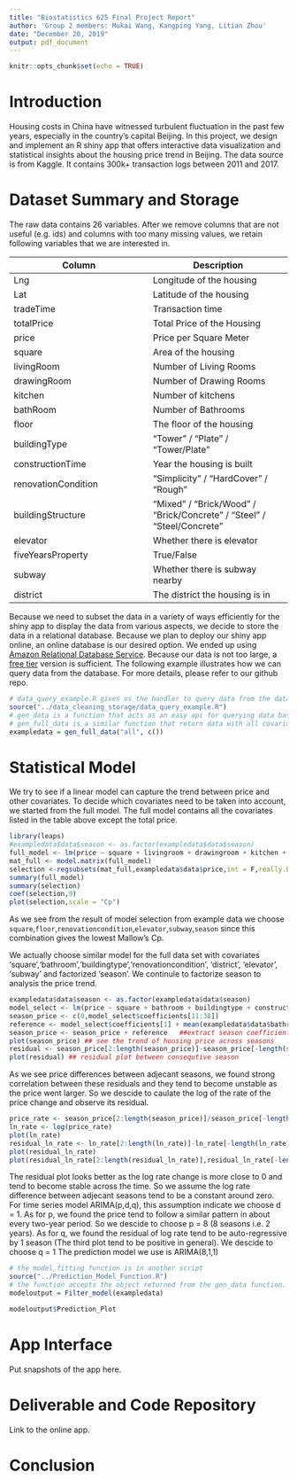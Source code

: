 ```yaml
---
title: "Biostatistics 625 Final Project Report"
author: 'Group 2 members: Mukai Wang, Kangping Yang, Litian Zhou'
date: "December 20, 2019"
output: pdf_document
---
```


```r
knitr::opts_chunk$set(echo = TRUE)
```

# Introduction
Housing costs in China have witnessed turbulent fluctuation in the past few years, especially in the country’s capital Beijing. In this project, we design and implement an R shiny app that offers interactive data visualization and statistical insights about the housing price trend in Beijing. The data source is from Kaggle. It contains 300k+ transaction logs between 2011 and 2017.

# Dataset Summary and Storage
The raw data contains 26 variables. After we remove columns that are not useful (e.g. ids) and columns with too many missing values, we retain following variables that we are interested in.

| Column      | Description |
| ----------- | ----------- |
| Lng         | Longitude of the housing |
| Lat         | Latitude of the housing |
| tradeTime   | Transaction time |
| totalPrice  | Total Price of the Housing |
| price       | Price per Square Meter |
| square      | Area of the housing |
| livingRoom  | Number of Living Rooms |
| drawingRoom | Number of Drawing Rooms |
| kitchen     | Number of kitchens      |
| bathRoom    | Number of Bathrooms     |
| floor       | The floor of the housing |
| buildingType | "Tower" / "Plate" / "Tower/Plate" |
| constructionTime | Year the housing is built |
| renovationCondition | "Simplicity" / "HardCover" / "Rough" |
| buildingStructure   | "Mixed" / "Brick/Wood" / "Brick/Concrete" / "Steel" / "Steel/Concrete" |
| elevator | Whether there is elevator |
| fiveYearsProperty | True/False | 
| subway | Whether there is subway nearby |
| district | The district the housing is in |

Because we need to subset the data in a variety of ways efficiently for the shiny app to display the data from various aspects, we decide to store the data in a relational database. Because we plan to deploy our shiny app online, an online database is our desired option. We ended up using [Amazon Relational Database Service](https://aws.amazon.com/rds/). Because our data is not too large, a [free tier](https://aws.amazon.com/rds/free/) version is sufficient. The following example illustrates how we can query data from the database. For more details, please refer to our github repo.

```r
# data_query_example.R gives us the handler to query data from the database
source("../data_cleaning_storage/data_query_example.R")
# gen_data is a function that acts as an easy api for querying data based on selected district and building type
# gen_full_data is a similar function that return data with all covariates above to demenstrate full model.
exampledata = gen_full_data("all", c())
```

# Statistical Model
We try to see if a linear model can capture the trend between price and other covariates. To decide which covariates need to be taken into account, we started from the full model. The full model contains all the covariates listed in the table above except the total price.

```r
library(leaps)
#exampledata$data$season <- as.factor(exampledata$data$season)
full_model <- lm(price ~ square + livingroom + drawingroom + kitchen + bathroom + floor + buildingtype + constructiontime + renovationcondition + buildingstructure + elevator + fiveyearsproperty + subway + season, data = exampledata$data)
mat_full <- model.matrix(full_model)
selection <-regsubsets(mat_full,exampledata$data$price,int = F,really.big = T,method = "exhaust", nvmax = 9)
summary(full_model)
summary(selection)
coef(selection,9)
plot(selection,scale = "Cp")
```
As we see from the result of model selection from example data we choose `square`,`floor`,`renovationcondition`,`elevator`,`subway`,`season` since this combination gives the lowest Mallow's Cp.

We actually choose similar model for the full data set with covariates 'square','bathroom','buildingtype','renovationcondition', 'district', 'elevator', 'subway' and factorized 'season'.
We continule to factorize season to analysis the price trend.
```r
exampledata$data$season <- as.factor(exampledata$data$season)
model_select <- lm(price ~ square + bathroom + buildingtype + constructiontime + renovationcondition + elevator + subway + season, data = exampledata$data)
season_price <- c(0,model_select$coefficients[11:38])
reference <- model_select$coefficients[1] + mean(exampledata$data$bathroom)*model_select$coefficients[3]
season_price <- season_price + reference   ##extract season coefficients as average selling price for time-series references.
plot(season_price) ## see the trend of housing price across seasons
residual <- season_price[2:length(season_price)]-season_price[-length(season_price)]
plot(residual) ## residual plot between consequtive season
```

As we see price differences between adjecant seasons, we found strong correlation between these residuals and they tend to become unstable as the price went larger. So we descide to caulate the log of the rate of the price change and observe its residual. 
```r
price_rate <- season_price[2:length(season_price)]/season_price[-length(season_price)]
ln_rate <- log(price_rate)
plot(ln_rate)
residual_ln_rate <- ln_rate[2:length(ln_rate)]-ln_rate[-length(ln_rate)]
plot(residual_ln_rate)
plot(residual_ln_rate[2:length(residual_ln_rate)],residual_ln_rate[-length(residual_ln_rate)])
```
The residual plot looks better as the log rate change is more close to 0 and tend to become stable across the time.
So we assume the log rate difference between adjecant seasons tend to be a constant around zero. For time series model ARIMA(p,d,q), this assumption indicate we choose d = 1.
As for p, we found the price tend to follow a similar pattern in about every two-year period. So we descide to choose p = 8 (8 seasons i.e. 2 years).
As for q, we found the residual of log rate tend to be auto-regressive by 1 season (The third plot tend to be positive in general). We descide to choose q = 1
The prediction model we use is ARIMA(8,1,1)

```r
# the model fitting function is in another script
source("../Prediction_Model_Function.R")
# the function accepts the object returned from the gen_data function.
modeloutput = Filter_model(exampledata)
```


```r
modeloutput$Prediction_Plot
```


# App Interface

Put snapshots of the app here.

# Deliverable and Code Repository

Link to the online app.

# Conclusion


